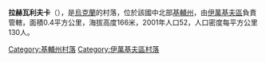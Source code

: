 {{coord|50|58|45|N|29|25|57|E|scale:30000|display=title}}

'''拉赫瓦利夫卡'''（{{lang-uk|Рахвалівка}}），是[[烏克蘭|烏克蘭]]的村落，位於該國中北部[[基輔州|基輔州]]，由[[伊萬基夫區|伊萬基夫區]]負責管轄，面積0.4平方公里，海拔高度166米，2001年人口52，人口密度每平方公里130人。

{{DEFAULTSORT:Рахвалівка}}
[[Category:基輔州村落|Category:基輔州村落]]
[[Category:伊萬基夫區村落|Category:伊萬基夫區村落]]


{{Kiev-geo-stub}}